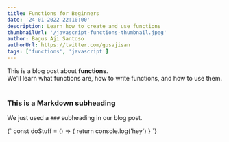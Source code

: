 ```yaml
---
title: Functions for Beginners
date: '24-01-2022 22:10:00'
description: Learn how to create and use functions
thumbnailUrl: '/javascript-functions-thumbnail.jpeg'
author: Bagus Aji Santoso
authorUrl: https://twitter.com/gusajisan
tags: ['functions', 'javascript']
---
```


<div>
  This is a blog post about <strong>functions</strong>. <br/>
  We'll learn what functions are, how to write functions, and how to use them.
</div>

<br/>

### This is a Markdown subheading
We just used a `###` subheading in our blog post.

<SyntaxHighlighter language="javascript">
  {`
    const doStuff = () => {
      return console.log('hey')
    }
  `}
</SyntaxHighlighter>

